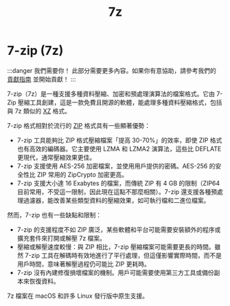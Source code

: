 ﻿---
title: 7z
sidebar_position: 4
---

# 7-zip (7z)

:::danger 我們需要你！
此部分需要更多內容。如果你有意協助，請參考我們的 [貢獻指南](../contribution-guide.mdx) 並開始貢獻！
:::

7-zip（7z）是一種支援多種資料壓縮、加密和預處理演算法的檔案格式。它由 7-Zip 壓縮工具創建，這是一款免費且開源的軟體，能處理多種資料壓縮格式，包括與 7z 類似的 [XZ](../data/xz.mdx) 格式。

7-zip 格式相對於流行的 [ZIP](../data/zip.mdx) 格式具有一些顯著優勢：
- 7-zip 工具能夠比 ZIP 格式壓縮檔案「提高 30-70%」的效率，即使 ZIP 格式也有高效的編碼器。它主要使用 LZMA 和 LZMA2 演算法，這些比 DEFLATE 更現代，通常壓縮效果更佳。
- 7-zip 支援使用 AES-256 加密檔案，並使用用戶提供的密碼。AES-256 的安全性比 ZIP 常用的 ZipCrypto 加密更高。
- 7-zip 支援大小達 16 Exabytes 的檔案，而傳統 ZIP 有 4 GB 的限制（ZIP64 目前常用，不受這一限制，因此現在這點不那麼相關）。7-zip 還支援各種預處理過濾器，能改善某些類型資料的壓縮效果，如可執行檔和二進位檔案。

然而，7-zip 也有一些缺點和限制：
- 7-zip 的支援程度不如 ZIP 廣泛，某些軟體和平台可能需要安裝額外的程序或擴充套件來打開或解壓 7z 檔案。
- 壓縮或解壓速度較慢：與 ZIP 相比，7-zip 壓縮檔案可能需要更長的時間。雖然 7-zip 工具在解碼時有效地進行了平行處理，但這僅影響實際時間，而不是用戶時間，意味著解壓過程仍可能比 ZIP 更耗時。
- 7-zip 沒有內建修復損壞檔案的機制。用戶可能需要使用第三方工具或備份副本來恢復資料。

7z 檔案在 macOS 和許多 Linux 發行版中原生支援。